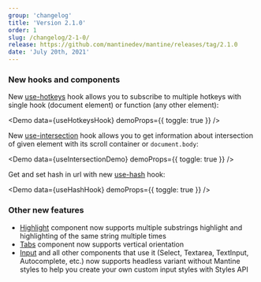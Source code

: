 ```yaml
---
group: 'changelog'
title: 'Version 2.1.0'
order: 1
slug: /changelog/2-1-0/
release: https://github.com/mantinedev/mantine/releases/tag/2.1.0
date: 'July 20th, 2021'
---
```



### New hooks and components

New [use-hotkeys](/hooks/use-hotkeys/) hook allows you to subscribe to multiple
hotkeys with single hook (document element) or function (any other element):

<Demo data={useHotkeysHook} demoProps={{ toggle: true }} />

New [use-intersection](/hooks/use-intersection/) hook allows you to get information
about intersection of given element with its scroll container or `document.body`:

<Demo data={useIntersectionDemo} demoProps={{ toggle: true }} />

Get and set hash in url with new [use-hash](/hooks/use-hash/) hook:

<Demo data={useHashHook} demoProps={{ toggle: true }} />

### Other new features

- [Highlight](/core/highlight/) component now supports multiple substrings
  highlight and highlighting of the same string multiple times
- [Tabs](/core/tabs/) component now supports vertical orientation
- [Input](/core/input/) and all other components that use it (Select, Textarea,
  TextInput, Autocomplete, etc.) now supports headless variant without Mantine styles to help you create
  your own custom input styles with Styles API
